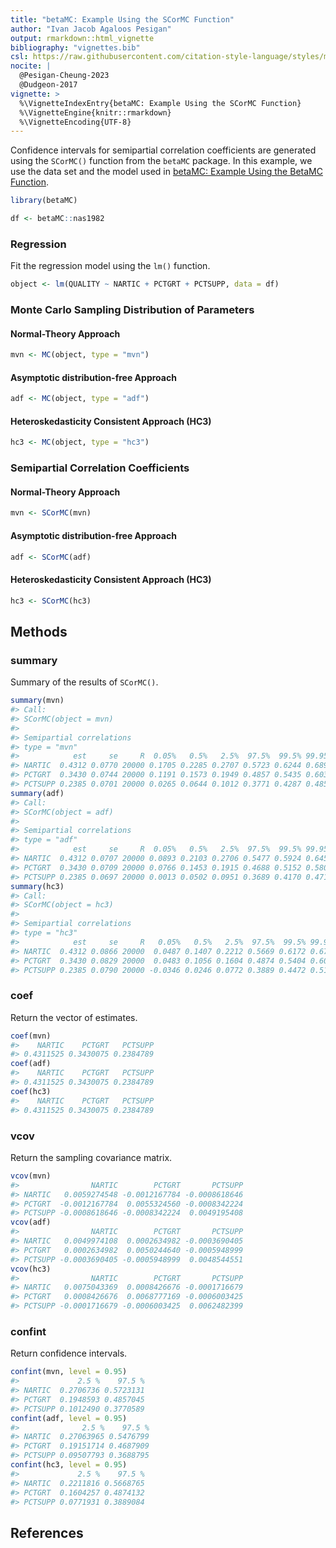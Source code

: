 ```yaml
---
title: "betaMC: Example Using the SCorMC Function"
author: "Ivan Jacob Agaloos Pesigan"
output: rmarkdown::html_vignette
bibliography: "vignettes.bib"
csl: https://raw.githubusercontent.com/citation-style-language/styles/master/apa.csl
nocite: |
  @Pesigan-Cheung-2023
  @Dudgeon-2017
vignette: >
  %\VignetteIndexEntry{betaMC: Example Using the SCorMC Function}
  %\VignetteEngine{knitr::rmarkdown}
  %\VignetteEncoding{UTF-8}
---
```




Confidence intervals for
semipartial correlation coefficients
are generated using
the `SCorMC()` function from the `betaMC` package.
In this example,
we use the data set and the model used in
[betaMC: Example Using the BetaMC Function](example-beta-mc.html).


``` r
library(betaMC)
```




``` r
df <- betaMC::nas1982
```

### Regression

Fit the regression model using the `lm()` function.


``` r
object <- lm(QUALITY ~ NARTIC + PCTGRT + PCTSUPP, data = df)
```

### Monte Carlo Sampling Distribution of Parameters

#### Normal-Theory Approach


``` r
mvn <- MC(object, type = "mvn")
```

#### Asymptotic distribution-free Approach


``` r
adf <- MC(object, type = "adf")
```

#### Heteroskedasticity Consistent Approach (HC3)


``` r
hc3 <- MC(object, type = "hc3")
```

### Semipartial Correlation Coefficients

#### Normal-Theory Approach


``` r
mvn <- SCorMC(mvn)
```

#### Asymptotic distribution-free Approach


``` r
adf <- SCorMC(adf)
```

#### Heteroskedasticity Consistent Approach (HC3)


``` r
hc3 <- SCorMC(hc3)
```

## Methods

### summary

Summary of the results of `SCorMC()`.


``` r
summary(mvn)
#> Call:
#> SCorMC(object = mvn)
#> 
#> Semipartial correlations
#> type = "mvn"
#>            est     se     R  0.05%   0.5%   2.5%  97.5%  99.5% 99.95%
#> NARTIC  0.4312 0.0770 20000 0.1705 0.2285 0.2707 0.5723 0.6244 0.6898
#> PCTGRT  0.3430 0.0744 20000 0.1191 0.1573 0.1949 0.4857 0.5435 0.6031
#> PCTSUPP 0.2385 0.0701 20000 0.0265 0.0644 0.1012 0.3771 0.4287 0.4858
summary(adf)
#> Call:
#> SCorMC(object = adf)
#> 
#> Semipartial correlations
#> type = "adf"
#>            est     se     R  0.05%   0.5%   2.5%  97.5%  99.5% 99.95%
#> NARTIC  0.4312 0.0707 20000 0.0893 0.2103 0.2706 0.5477 0.5924 0.6456
#> PCTGRT  0.3430 0.0709 20000 0.0766 0.1453 0.1915 0.4688 0.5152 0.5804
#> PCTSUPP 0.2385 0.0697 20000 0.0013 0.0502 0.0951 0.3689 0.4170 0.4716
summary(hc3)
#> Call:
#> SCorMC(object = hc3)
#> 
#> Semipartial correlations
#> type = "hc3"
#>            est     se     R   0.05%   0.5%   2.5%  97.5%  99.5% 99.95%
#> NARTIC  0.4312 0.0866 20000  0.0487 0.1407 0.2212 0.5669 0.6172 0.6788
#> PCTGRT  0.3430 0.0829 20000  0.0483 0.1056 0.1604 0.4874 0.5404 0.6068
#> PCTSUPP 0.2385 0.0790 20000 -0.0346 0.0246 0.0772 0.3889 0.4472 0.5182
```

### coef

Return the vector of estimates.


``` r
coef(mvn)
#>    NARTIC    PCTGRT   PCTSUPP 
#> 0.4311525 0.3430075 0.2384789
coef(adf)
#>    NARTIC    PCTGRT   PCTSUPP 
#> 0.4311525 0.3430075 0.2384789
coef(hc3)
#>    NARTIC    PCTGRT   PCTSUPP 
#> 0.4311525 0.3430075 0.2384789
```

### vcov

Return the sampling covariance matrix.


``` r
vcov(mvn)
#>                NARTIC        PCTGRT       PCTSUPP
#> NARTIC   0.0059274548 -0.0012167784 -0.0008618646
#> PCTGRT  -0.0012167784  0.0055324560 -0.0008342224
#> PCTSUPP -0.0008618646 -0.0008342224  0.0049195408
vcov(adf)
#>                NARTIC        PCTGRT       PCTSUPP
#> NARTIC   0.0049974108  0.0002634982 -0.0003690405
#> PCTGRT   0.0002634982  0.0050244640 -0.0005948999
#> PCTSUPP -0.0003690405 -0.0005948999  0.0048544551
vcov(hc3)
#>                NARTIC        PCTGRT       PCTSUPP
#> NARTIC   0.0075043369  0.0008426676 -0.0001716679
#> PCTGRT   0.0008426676  0.0068777169 -0.0006003425
#> PCTSUPP -0.0001716679 -0.0006003425  0.0062482399
```

### confint

Return confidence intervals.


``` r
confint(mvn, level = 0.95)
#>             2.5 %    97.5 %
#> NARTIC  0.2706736 0.5723131
#> PCTGRT  0.1948593 0.4857045
#> PCTSUPP 0.1012490 0.3770589
confint(adf, level = 0.95)
#>              2.5 %    97.5 %
#> NARTIC  0.27063965 0.5476799
#> PCTGRT  0.19151714 0.4687909
#> PCTSUPP 0.09507793 0.3688795
confint(hc3, level = 0.95)
#>             2.5 %    97.5 %
#> NARTIC  0.2211816 0.5668765
#> PCTGRT  0.1604257 0.4874132
#> PCTSUPP 0.0771931 0.3889084
```

## References
